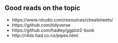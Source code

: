 ## Good reads on the topic

- https://www.rstudio.com/resources/cheatsheets/
- https://github.com/tidyverse
- https://github.com/hadley/ggplot2-book
- http://r4ds.had.co.nz/pipes.html
